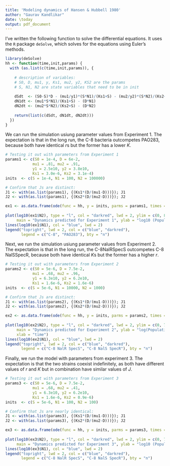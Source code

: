 ```yaml
---
title: 'Modeling dynamics of Hansen & Hubbell 1980'
author: "Gaurav Kandlikar"
date: \today
output: pdf_document
---
```


I've written the following function to solve the differential equations. It uses the `R` package `deSolve`, which solves for the equations using Euler's methods. 
```r
library(deSolve)
hh <- function(time,init,params) {
  with (as.list(c(time,init,params)), {
    
    # description of variables:
    # S0, D, mu1, y, Ks1, mu2, y2, KS2 are the params
    # S, N1, N2 are state variables that need to be in init
    
    dSdt  <- (S0-S)*D - (mu1/y1)*(S*N1)/(Ks1+S) - (mu2/y2)*(S*N2)/(Ks2+S)
    dN1dt <- (mu1*S*N1)/(Ks1+S) - (D*N1)
    dN2dt <- (mu2*S*N2)/(Ks2+S) - (D*N2)
    
    return(list(c(dSdt, dN1dt, dN2dt)))
  })
}
```

We can run the simulation usiung parameter values from Experiment 1. The expectation is that in the long run, the C-8 bacteria outcompetes PAO283, because both have identical $r$s but the former has a lower $K$.  

```r
# Testing it out with parameters from Experiment 1
params1 <- c(S0 = 1e-4, D = 6e-2, 
            mu1 = .81, mu2 = .91, 
            y1 = 2.5e10, y2 = 3.8e10, 
            Ks1 = 3.0e-6, Ks2 = 3.1e-4)
inits  <- c(S = 1e-4, N1 = 100, N2 = 100000)

# Confirm that Js are distinct:
J1 <- with(as.list(params1), {(Ks1*(D/(mu1-D)))}); J1
J2 <- with(as.list(params1), {(Ks2*(D/(mu2-D)))}); J2

ex1 <- as.data.frame(ode(func = hh, y = inits, parms = params1, times = 1:100))
      
plot(log10(ex1$N2), type = "l", col = "darkred", lwd = 2, ylim = c(0, 8),
     main = "Dynamics predicted for Experiment 1", ylab = "log10 (Population size)", xlab = "time")
lines(log10(ex1$N1), col = "blue", lwd = 2)
legend("topright", lwd = 2, col = c("blue", "darkred"), 
       legend = c("C-8", "PAO283"), bty = "n")
```

Next, we run the simulation usiung parameter values from Experiment 2. The expectation is that in the long run, the C-8NalRSpecS outcompetes C-8 NalSSpecR, because both have identical $K$s but the former has a higher $r$.  
```r
# Testing it out with parameters from Experiment 2
params2 <- c(S0 = 5e-6, D = 7.5e-2, 
            mu1 = .68, mu2 = .96, 
            y1 = 6.3e10, y2 = 6.2e10, 
            Ks1 = 1.6e-6, Ks2 = 1.6e-6)
inits  <- c(S = 5e-6, N1 = 10000, N2 = 1000)

# Confirm that Js are distinct:
J1 <- with(as.list(params2), {(Ks1*(D/(mu1-D)))}); J1
J2 <- with(as.list(params2), {(Ks2*(D/(mu2-D)))}); J2

ex2 <- as.data.frame(ode(func = hh, y = inits, parms = params2, times = 1:200))
      
plot(log10(ex2$N2), type = "l", col = "darkred", lwd = 2, ylim = c(0, 7),
     main = "Dynamics predicted for Experiment 2", ylab = "log(Population size)",
     xlab = "time")
lines(log10(ex2$N1), col = "blue", lwd = 2)
legend("topright", lwd = 2, col = c("blue", "darkred"), 
       legend = c("C-8 NalR SpecS", "C-8 NalS SpecR"), bty = "n")
```


Finally, we run the model with parameters from experiment 3. The expectation is that the two strains coexist indefinitely, as both have different values of $r$ and $K$ but in combination have similar values of $J$. 
```r
# Testing it out with parameters from Experiment 3
params3 <- c(S0 = 5e-6, D = 7.5e-2, 
            mu1 = .68, mu2 = .41, 
            y1 = 6.3e10, y2 = 6.2e10, 
            Ks1 = 1.6e-6, Ks2 = 0.9e-6)
inits  <- c(S = 5e-6, N1 = 100, N2 = 100)

# Confirm that Js are nearly identical:
J1 <- with(as.list(params3), {(Ks1*(D/(mu1-D)))}); J1
J2 <- with(as.list(params3), {(Ks2*(D/(mu2-D)))}); J2

ex3 <- as.data.frame(ode(func = hh, y = inits, parms = params3, times = 1:100))
      
plot(log10(ex3$N2), type = "l", col = "darkred", lwd = 2, ylim = c(0, 7),
     main = "Dynamics predicted for Experiment 3", ylab = "log10 (Population size)", xlab = "time")
lines(log10(ex3$N1), col = "blue", lwd = 2)
legend("topright", lwd = 2, col = c("blue", "darkred"), 
       legend = c("C-8 NalR SpecS", "C-8 NalS SpecR"), bty = "n")
```

